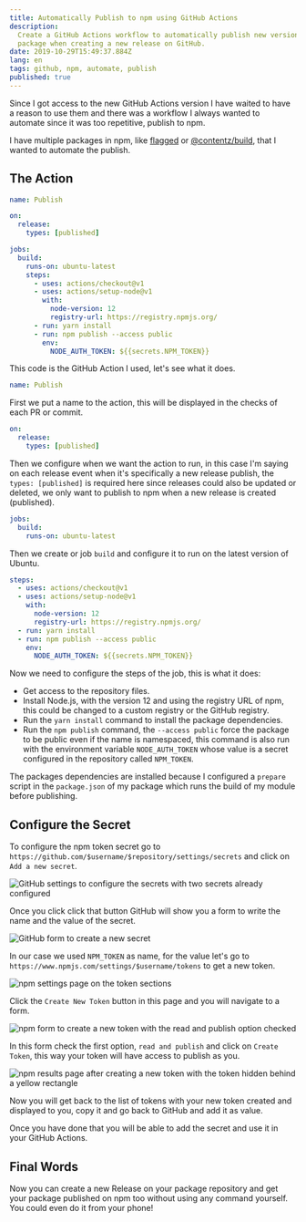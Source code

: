 ```yaml
---
title: Automatically Publish to npm using GitHub Actions
description:
  Create a GitHub Actions workflow to automatically publish new version of a
  package when creating a new release on GitHub.
date: 2019-10-29T15:49:37.884Z
lang: en
tags: github, npm, automate, publish
published: true
---
```


Since I got access to the new GitHub Actions version I have waited to have a
reason to use them and there was a workflow I always wanted to automate since it
was too repetitive, publish to npm.

I have multiple packages in npm, like
[flagged](https://github.com/sergiodxa/flagged) or
[@contentz/build](https://github.com/contentz-tech/build), that I wanted to
automate the publish.

## The Action

```yml
name: Publish

on:
  release:
    types: [published]

jobs:
  build:
    runs-on: ubuntu-latest
    steps:
      - uses: actions/checkout@v1
      - uses: actions/setup-node@v1
        with:
          node-version: 12
          registry-url: https://registry.npmjs.org/
      - run: yarn install
      - run: npm publish --access public
        env:
          NODE_AUTH_TOKEN: ${{secrets.NPM_TOKEN}}
```

This code is the GitHub Action I used, let's see what it does.

```yml
name: Publish
```

First we put a name to the action, this will be displayed in the checks of each
PR or commit.

```yml
on:
  release:
    types: [published]
```

Then we configure when we want the action to run, in this case I'm saying on
each release event when it's specifically a new release publish, the
`types: [published]` is required here since releases could also be updated or
deleted, we only want to publish to npm when a new release is created
(published).

```yml
jobs:
  build:
    runs-on: ubuntu-latest
```

Then we create or job `build` and configure it to run on the latest version of
Ubuntu.

```yml
steps:
  - uses: actions/checkout@v1
  - uses: actions/setup-node@v1
    with:
      node-version: 12
      registry-url: https://registry.npmjs.org/
  - run: yarn install
  - run: npm publish --access public
    env:
      NODE_AUTH_TOKEN: ${{secrets.NPM_TOKEN}}
```

Now we need to configure the steps of the job, this is what it does:

- Get access to the repository files.
- Install Node.js, with the version 12 and using the registry URL of npm, this
  could be changed to a custom registry or the GitHub registry.
- Run the `yarn install` command to install the package dependencies.
- Run the `npm publish` command, the `--access public` force the package to be
  public even if the name is namespaced, this command is also run with the
  environment variable `NODE_AUTH_TOKEN` whose value is a secret configured in
  the repository called `NPM_TOKEN`.

The packages dependencies are installed because I configured a `prepare` script
in the `package.json` of my package which runs the build of my module before
publishing.

## Configure the Secret

To configure the npm token secret go to
`https://github.com/$username/$repository/settings/secrets` and click on
`Add a new secret`.

![GitHub settings to configure the secrets with two secrets already configured](/static/articles/gh-secrets.png "Here click on 'Add a new secret'")

Once you click click that button GitHub will show you a form to write the name
and the value of the secret.

![GitHub form to create a new secret](/static/articles/gh-secrets-new.png)

In our case we used `NPM_TOKEN` as name, for the value let's go to
`https://www.npmjs.com/settings/$username/tokens` to get a new token.

![npm settings page on the token sections](/static/articles/npm-tokens.png "Click the Create New Token button")

Click the `Create New Token` button in this page and you will navigate to a
form.

![npm form to create a new token with the read and publish option checked](/static/articles/npm-tokens-new.png "Here check the first option, read and publish")

In this form check the first option, `read and publish` and click on
`Create Token`, this way your token will have access to publish as you.

![npm results page after creating a new token with the token hidden behind a yellow rectangle](/static/articles/npm-tokens-result.png "Note the token above doesn't work anymore")

Now you will get back to the list of tokens with your new token created and
displayed to you, copy it and go back to GitHub and add it as value.

Once you have done that you will be able to add the secret and use it in your
GitHub Actions.

## Final Words

Now you can create a new Release on your package repository and get your package
published on npm too without using any command yourself. You could even do it
from your phone!
